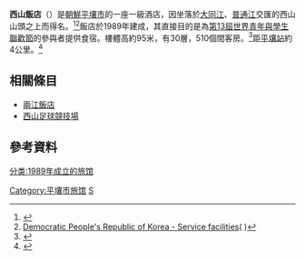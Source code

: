 '''西山飯店'''（{{kor|諺=서산호텔|漢=西山호텔|羅=Seosan Hotel}}）是[[朝鮮民主主義人民共和國|朝鮮]][[平壤市|平壤市]]的一座一級酒店，因坐落於[[大同江|大同江]]、[[普通江|普通江]]交匯的西山山頭之上而得名。<ref name="Korea1998">{{cite book|author=European Union Chamber of Commerce in Korea|title=A Practical business guide on the Democratic People's Republic of Korea|url=http://books.google.com/books?id=gpTwAAAAMAAJ|accessdate=22 April 2013|year=1998|publisher=The Chamber|page=122|archive-date=2014-07-04|archive-url=https://web.archive.org/web/20140704042249/http://books.google.com/books?id=gpTwAAAAMAAJ|dead-url=no}}</ref><ref>[http://www.korea-dpr.com/service_facilities.html Democratic People's Republic of Korea - Service facilities]( {{WebCite|url=https://www.webcitation.org/6Fbtbrezc?url=http://www.korea-dpr.com/service_facilities.html |date=20130403193008 |dateformat=iso }})</ref>飯店於1989年建成，其直接目的是為[[第13屆世界青年與學生聯歡節|第13屆]][[世界青年與學生聯歡節|世界青年與學生聯歡節]]的參與者提供食宿。樓體高約95米，有30層，510個間客房。<ref>{{cite web|url=http://www.emporis.com/building/sosanhotel-pyongyang-northkorea|title=Sosan Hotel|publisher=Emporis|accessdate=22 April 2013}}</ref>距[[平壤站|平壤站]]約4公里。<ref name="StoreyTaylor1995">{{cite book|last1=Storey|first1=Robert|last2=Taylor|first2=Chris|last3=Lindenmayer|first3=Clem|title=North-east Asia: a Lonely Planet shoestring guide|url=http://books.google.com/books?id=tG2yAAAAIAAJ|accessdate=22 April 2013|year=1995|publisher=Lonely Planet Publications|isbn=978-0-86442-250-7|page=427|archive-date=2016-01-19|archive-url=https://web.archive.org/web/20160119185638/https://books.google.com/books?id=tG2yAAAAIAAJ|dead-url=no}}</ref>

==相關條目==
* [[兩江飯店|兩江飯店]]
* [[西山足球競技場|西山足球競技場]]

==參考資料==
{{reflist}}

{{coord|39.0106|N|125.6922|E|source:wikidata|display=title}}

[[Category:平壤市旅馆|Category:平壤市旅馆]]
[[Category:平壤市建築物|S]]
[[分类:1989年成立的旅馆|分类:1989年成立的旅馆]]